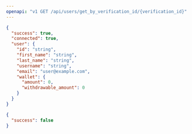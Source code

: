 ```yaml
---
openapi: "v1 GET /api/users/get_by_verification_id/{verification_id}"
---
```


<ResponseExample>

```json 200
{
  "success": true,
  "connected": true,
  "user": {
    "id": "string",
    "first_name": "string",
    "last_name": "string",
    "username": "string",
    "email": "user@example.com",
    "wallet": {
      "amount": 0,
      "withdrawable_amount": 0
    }
  }
}
```

```json 404
{
  "success": false
}
```

</ResponseExample>
